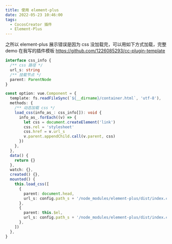 ```yaml
---
title: 使用 element-plus
date: 2022-05-23 10:46:00
tags:
  - CocosCreator 插件
  - Element-Plus
---
```


之所以 element-plus 展示错误是因为 css 没加载完，可以用如下方式加载，完整 demo 在我写的插件模板 https://github.com/1226085293/cc-plugin-template

```typescript
interface css_info {
  /** css 路径 */
  url_s: string
  /** 挂载节点 */
  parent: ParentNode
}

const option: vue.Component = {
  template: fs.readFileSync(`${__dirname}/container.html`, 'utf-8'),
  methods: {
    /** 动态加载 css */
    load_css(info_as_: css_info[]): void {
      info_as_.forEach((v) => {
        let css = document.createElement('link')
        css.rel = 'stylesheet'
        css.href = v.url_s
        v.parent.appendChild.call(v.parent, css)
      })
    },
  },
  data() {
    return {}
  },
  watch: {},
  created() {},
  mounted() {
    this.load_css([
      {
        parent: document.head,
        url_s: config.path_s + '/node_modules/element-plus/dist/index.css',
      },
      {
        parent: this.$el,
        url_s: config.path_s + '/node_modules/element-plus/dist/index.css',
      },
    ])
  },
}
```

